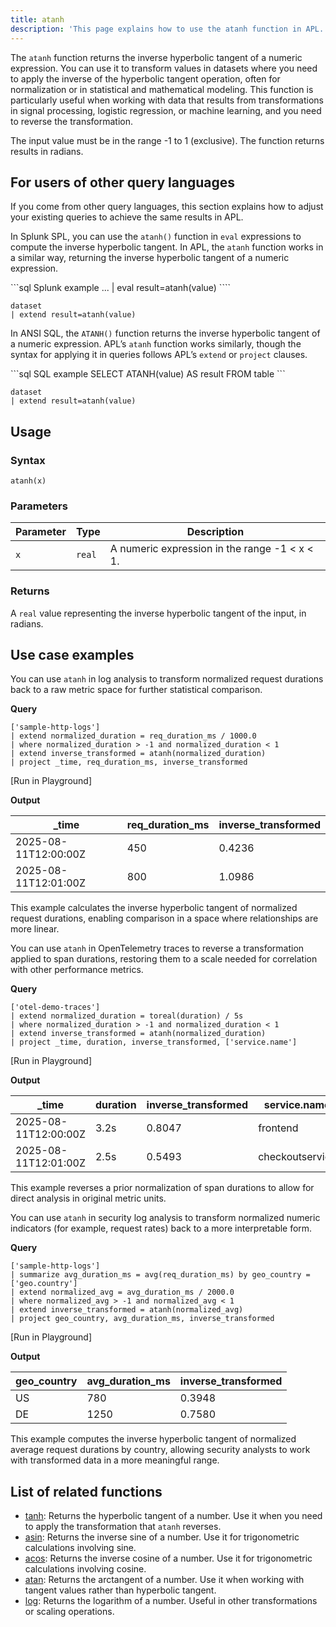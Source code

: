 ```yaml
---
title: atanh
description: 'This page explains how to use the atanh function in APL.'
---
```


The `atanh` function returns the inverse hyperbolic tangent of a numeric expression. You can use it to transform values in datasets where you need to apply the inverse of the hyperbolic tangent operation, often for normalization or in statistical and mathematical modeling. This function is particularly useful when working with data that results from transformations in signal processing, logistic regression, or machine learning, and you need to reverse the transformation.

The input value must be in the range -1 to 1 (exclusive). The function returns results in radians.

## For users of other query languages

If you come from other query languages, this section explains how to adjust your existing queries to achieve the same results in APL.

<AccordionGroup>
<Accordion title="Splunk SPL users">

In Splunk SPL, you can use the `atanh()` function in `eval` expressions to compute the inverse hyperbolic tangent. In APL, the `atanh` function works in a similar way, returning the inverse hyperbolic tangent of a numeric expression.

<CodeGroup>
```sql Splunk example
... | eval result=atanh(value)
````

```kusto APL equivalent
dataset
| extend result=atanh(value)
```

</CodeGroup>

</Accordion>
<Accordion title="ANSI SQL users">

In ANSI SQL, the `ATANH()` function returns the inverse hyperbolic tangent of a numeric expression. APL’s `atanh` function works similarly, though the syntax for applying it in queries follows APL’s `extend` or `project` clauses.

<CodeGroup>
```sql SQL example
SELECT ATANH(value) AS result
FROM table
```

```kusto APL equivalent
dataset
| extend result=atanh(value)
```

</CodeGroup>

</Accordion>
</AccordionGroup>

## Usage

### Syntax

```kusto
atanh(x)
```

### Parameters

| Parameter | Type   | Description                                   |
| --------- | ------ | --------------------------------------------- |
| `x`       | `real` | A numeric expression in the range -1 < x < 1. |

### Returns

A `real` value representing the inverse hyperbolic tangent of the input, in radians.

## Use case examples

<Tabs>
<Tab title="Log analysis">

You can use `atanh` in log analysis to transform normalized request durations back to a raw metric space for further statistical comparison.

**Query**

```kusto
['sample-http-logs']
| extend normalized_duration = req_duration_ms / 1000.0
| where normalized_duration > -1 and normalized_duration < 1
| extend inverse_transformed = atanh(normalized_duration)
| project _time, req_duration_ms, inverse_transformed
```

[Run in Playground]

**Output**

| _time               | req_duration_ms | inverse_transformed |
| -------------------- | ----------------- | -------------------- |
| 2025-08-11T12:00:00Z | 450               | 0.4236               |
| 2025-08-11T12:01:00Z | 800               | 1.0986               |

This example calculates the inverse hyperbolic tangent of normalized request durations, enabling comparison in a space where relationships are more linear.

</Tab>
<Tab title="OpenTelemetry traces">

You can use `atanh` in OpenTelemetry traces to reverse a transformation applied to span durations, restoring them to a scale needed for correlation with other performance metrics.

**Query**

```kusto
['otel-demo-traces']
| extend normalized_duration = toreal(duration) / 5s
| where normalized_duration > -1 and normalized_duration < 1
| extend inverse_transformed = atanh(normalized_duration)
| project _time, duration, inverse_transformed, ['service.name']
```

[Run in Playground]

**Output**

| _time               | duration | inverse_transformed | service.name    |
| -------------------- | -------- | -------------------- | --------------- |
| 2025-08-11T12:00:00Z | 3.2s     | 0.8047               | frontend        |
| 2025-08-11T12:01:00Z | 2.5s     | 0.5493               | checkoutservice |

This example reverses a prior normalization of span durations to allow for direct analysis in original metric units.

</Tab>
<Tab title="Security logs">

You can use `atanh` in security log analysis to transform normalized numeric indicators (for example, request rates) back to a more interpretable form.

**Query**

```kusto
['sample-http-logs']
| summarize avg_duration_ms = avg(req_duration_ms) by geo_country = ['geo.country']
| extend normalized_avg = avg_duration_ms / 2000.0
| where normalized_avg > -1 and normalized_avg < 1
| extend inverse_transformed = atanh(normalized_avg)
| project geo_country, avg_duration_ms, inverse_transformed
```

[Run in Playground]

**Output**

| geo_country | avg_duration_ms | inverse_transformed |
| ------------ | ----------------- | -------------------- |
| US           | 780               | 0.3948               |
| DE           | 1250              | 0.7580               |

This example computes the inverse hyperbolic tangent of normalized average request durations by country, allowing security analysts to work with transformed data in a more meaningful range.

</Tab>
</Tabs>

## List of related functions

- [tanh](/apl/math-functions/tanh): Returns the hyperbolic tangent of a number. Use it when you need to apply the transformation that `atanh` reverses.
- [asin](/apl/math-functions/asin): Returns the inverse sine of a number. Use it for trigonometric calculations involving sine.
- [acos](/apl/math-functions/acos): Returns the inverse cosine of a number. Use it for trigonometric calculations involving cosine.
- [atan](/apl/math-functions/atan): Returns the arctangent of a number. Use it when working with tangent values rather than hyperbolic tangent.
- [log](/apl/math-functions/log): Returns the logarithm of a number. Useful in other transformations or scaling operations.
